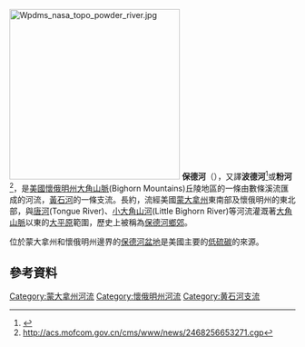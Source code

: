 {{coord|46|44|00|N|105|26|02|W|display=title}} 
[[Image:Wpdms_nasa_topo_powder_river.jpg|300px]]
'''保德河'''（{{lang|en|'''Powder River'''}}），又譯'''波德河'''<ref>{{Cite web |url=http://www.tingroom.com/lesson/jingdu4/103.html |title=存档副本 |accessdate=2009-05-10 |archive-date=2019-04-13 |archive-url=https://web.archive.org/web/20190413161622/http://tingroom.com/lesson/jingdu4/103.html |dead-url=no }}</ref>或'''粉河'''<ref>http://acs.mofcom.gov.cn/cms/www/news/2468256653271.cgp{{dead link|date=2017年11月 |bot=InternetArchiveBot |fix-attempted=yes }}</ref>，是[[美國|美國]][[懷俄明州|懷俄明州]][[大角山脈|大角山脈]](Bighorn Mountains)丘陵地區的一條由數條溪流匯成的河流，[[黃石河|黃石河]]的一條支流。長約{{convert|375|mi|km|0}}，流經美國[[蒙大拿州|蒙大拿州]]東南部及懷俄明州的東北部，與[[唐河_(蒙大拿州)|唐河]](Tongue River)、[[小大角山河|小大角山河]](Little Bighorn River)等河流灌溉著[[大角山脈|大角山脈]]以東的[[大平原|大平原]]範圍，歷史上被稱為[[保德河鄉郊|保德河鄉郊]]。

位於蒙大拿州和懷俄明州邊界的[[保德河盆地|保德河盆地]]是美國主要的[[低硫碳|低硫碳]]的來源。

==參考資料==
{{reflist}}
{{Authority control}}
{{DEFAULTSORT:Powder River}}
[[Category:蒙大拿州河流|Category:蒙大拿州河流]]
[[Category:懷俄明州河流|Category:懷俄明州河流]]
[[Category:黄石河支流|Category:黄石河支流]]